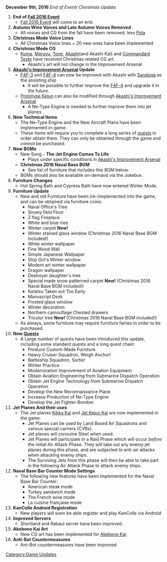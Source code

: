 {{UpdateBar | PrevDate = November 18 | PrevYear = 2016 | NextDate = | NextYear = }}
'''December 9th, 2016''' ''End of Event/ Chirstmas Update''

#'''End of [[Fall 2016 Event]]'''
#*[[Fall 2016 Event]] will come to an end.
#'''Autumn Wine Voices and Late Autumn Voices Removed'''
#*All voices and CG from the fall have been removed, less [[Pola]]
#'''Christmas Mode Voice Lines'''
#*All Chirstmas Voice lines + 20 new ones have been implemented 
#'''Christmas Mode CG'''
#*[[Kuma]], [[Maruyu]], [[Tone]], [[Akashi]](and Akashi Kai) and [[Commandant Teste]] have received Christmas related CG art.
#**Akashi's art will not change in the Improvement Arsenal
#'''[[Akashi's Improvement Arsenal]] Update'''
#*[[F4F-3]] and [[F4F-4]] can now be improved with Akashi with [[Saratoga]] as the assisting ship
#**It will be possible to further improve the [[F4F-4]] and upgrade it in the future.
#*[[Prototype Keiun]] can also be modified through [[Akashi's Improvement Arsenal]]
#**A Ne-Type Engine is needed to further improve them into jet planes
#'''New Technical Items'''
#*The Ne-Type Engine and the New Aircraft Plans have been implemented in-game.
#*These items will require you to complete a long series of [[quest]]s in order obtain them. They can only be obtained through the game and ''cannot'' be purchased.
#'''New BGMs'''
#*New Song - '''The Jet Engine Comes To Life'''
#**Plays under specific conditions in [[Akashi's Improvement Arsenal]]
#*'''Christmas 2016 Naval Base BGM'''
#**See list of furniture that includes this BGM below.
#*BGMs should also be available on-demand via the Jukebox.
#'''Furniture Changes'''
#*Hot Spring Bath and Cypress Bath have now entered Winter Mode.
#'''Furniture Update'''
#*New and old Furniture have been (re-)implemented into the game, and can be obtained via furniture coins:
#** Naval Office's Tree 
#**Snowy field Floor
#**Z flag Fireplace
#**White and blue tree
#** Winter carpet '''New!'''
#**Winter stained glass window (Christmas 2016 Naval Base BGM included!)
#**White winter wallpaper 
#**Fine Wood Wall 
#**Simple Japanese Wallpaper
#** Ship Girl's Winter window  
#**Modern art winter wallpaper 
#**Dragon wallpaper
#** Destroyer daughter's tree 
#**Special made snow patterned carpet '''New!''' (Christmas 2016 Naval Base BGM included!)
#**Kotatsu Taken out Too Early 
#**Manuscript Desk
#**Frosted glass window
#**Winter decoration 
#** Northern camouflage Chested drawers
#** Tricolor tree '''New!''' (Christmas 2016 Naval Base BGM included!)
#*As always, some furniture may require furniture fairies in order to be purchased.
#'''New [[Quest]]s'''
#*A Large number of quests have been introduced this update, including some standard quests and a long quest chain:
#** Produce Custom-Made Furniture
#** Heavy Cruiser Squadron, Weigh Anchor!
#**Battleship Squadron, Sortie!
#**Winter Practice
#**Modernization Improvement of Aviation Equipment
#**Obtain Aviation Engineering from Submarine Dispatch Operation
#**Obtain Jet Engine Technology from Submarine Dispatch Operation
#**Develop the New Reconnaissance Plane
#**Increase Production of Ne-Type Engine
#**Develop the Jet Fighter-Bomber
#'''Jet Planes And their uses'''
#*The Jet planes [[Kikka Kai]] and [[Jet Keiun Kai]] are now implemented in the game.
#**Jet Planes can be used by Land Based Air Squadrons and various special carriers (CVBs).
#**Jet planes will consume Steel when used.
#**Jet Planes will participate in a Raid Phase which will occur ''before'' the initial Air Attack Phase. They will take out any enemy jet planes during this phase, and are subjected to anti-air attacks when attacking enemy ships.
#**The Surviving Jets from this phase will then be able to take part in the following Air Attack Phase to attack enemy ships.
#'''Naval Base Bar Counter Mode Settings'''
#*The following new features have been implemented for the Naval Base Bar Counter:
#**American steak mode
#**Turkey sandwich mode
#**The French wine mode
#**La cuisine française mode
#'''KanColle Android Registration'''
#*New players will soon be able register and play KanColle via Android
#'''Improved Servers'''
#*Shortland and Rabaul server have been improved.
#'''Akebono Kai Art'''
#*New CG art has been implemented for [[Akebono#Upgrade|Akebono Kai]]
#'''Anti-Bot Countermeasures'''
#*Ant-Bot countermeasures have been improved.
[[Category:Game Updates]]